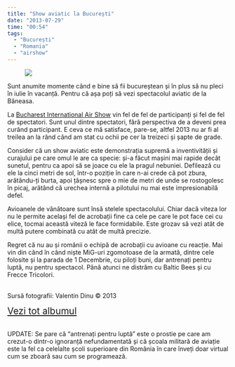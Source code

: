 ```yaml
---
title: "Show aviatic la București"
date: "2013-07-29"
time: "00:54"
tags:
  - "București"
  - "Romania"
  - "airshow"
---
```

[](https://plus.google.com/u/0/b/107881373239726572255/photos/115412047284146180118/albums/5905342050845770081 "Click pe imagine pentru album"){target="_blank"}

<figure class="tmblr-full" data-orig-height="683" data-orig-src="https://lh4.googleusercontent.com/-OYozB-XPNpI/UfP-SOotwBI/AAAAAAAADlA/AovuNT_rFTQ/w1024-h683-no/IMG_7641.jpg" data-orig-width="1024">
<img src="media/56723067436_0.jpg" data-orig-height="683" data-orig-src="https://lh4.googleusercontent.com/-OYozB-XPNpI/UfP-SOotwBI/AAAAAAAADlA/AovuNT_rFTQ/w1024-h683-no/IMG_7641.jpg" data-orig-width="1024" />
</figure>

Sunt anumite momente când e bine să fii bucureștean și în plus să nu pleci în iulie în vacanță. Pentru că așa poți să vezi spectacolul aviatic de la Băneasa.

La [Bucharest International Air Show](http://bias.aero){target="_blank"} vin fel de fel de participanți și fel de fel de spectatori. Sunt unul dintre spectatori, fără perspectiva de a deveni prea curând participant. E ceva ce mă satisface, pare-se, altfel 2013 nu ar fi al treilea an la rând când am stat cu ochii pe cer la treizeci și șapte de grade.

Consider că un show aviatic este demonstrația supremă a inventivității și curajului pe care omul le are ca specie: și-a făcut mașini mai rapide decât sunetul, pentru ca apoi să se joace cu ele la pragul nebuniei. Defilează cu ele la cinci metri de sol, într-o poziție în care n-ai crede că pot zbura, arătându-ți burta, apoi țâșnesc spre o mie de metri de unde se rostogolesc în picaj, arătând că urechea internă a pilotului nu mai este impresionabilă defel.

Avioanele de vânătoare sunt însă stelele spectacolului. Chiar dacă viteza lor nu le permite același fel de acrobații fine ca cele pe care le pot face cei cu elice, tocmai această viteză le face formidabile. Este grozav să vezi atât de multă putere combinată cu atât de multă precizie.

Regret că nu au și românii o echipă de acrobații cu avioane cu reacție. Mai vin din când în când niște MiG-uri zgomotoase de la armată, dintre cele folosite și la parada de 1 Decembrie, cu piloți buni, dar antrenați pentru luptă, nu pentru spectacol. Până atunci ne distrăm cu Baltic Bees și cu Frecce Tricolori.

\
Sursă fotografii: Valentin Dinu © 2013

[Vezi tot albumul](https://plus.google.com/u/0/b/107881373239726572255/photos/115412047284146180118/albums/5905342050845770081){style="font-size: 150%" target="_blank"}

\
UPDATE: Se pare că "antrenați pentru luptă" este o prostie pe care am crezut-o dintr-o ignoranță nefundamentată și că școala militară de aviație este la fel ca celelalte școli superioare din România în care înveți doar virtual cum se zboară sau cum se programează.